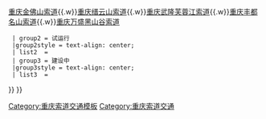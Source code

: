 {{Navbox
|name  =重庆索道交通
|title =[[重慶索道交通|重庆索道]]
|image = <!--不是使用在条目中的非自由版权图像，根据[[Wikipedia:合理使用]]，不能在非条目名字空间展示：
ssf-logo.jpg
-->
|imagestyle = 
|imageleft = 
|imageleftstyle = 

| group1 = [[公共交通]]
|group1style = text-align: center;
| list1  = {{Navbox|child
  | group1 = 运营中
  |group1style = text-align: center;
  | list1  = [[長江索道|重庆长江索道]]
  | group2 = 已停运
  |group2style = text-align: center;
  | list2  = [[重慶真武山索道]]
  | group3 = 重建中
  |group3style = text-align: center;
  | list3  =[[重庆嘉陵江索道]]
}}

| group2 = '''[[旅游|旅游观光]]'''
|group2style = text-align: center;
| list2  = {{Navbox|child
  | group1 = 运营中
  |group1style = text-align: center;
  | list1  = [[重庆南泉索道]]{{.w}}[[重庆歌乐山索道]]{{.w}}[[重庆金佛山索道]]{{.w}}[[重庆缙云山索道]]{{.w}}[[武隆芙蓉江索道|重庆武隆芙蓉江索道]]{{.w}}[[丰都名山索道|重庆丰都名山索道]]{{.w}}[[万盛黑山谷索道|重庆万盛黑山谷索道]]
  | group2 = 试运行
  |group2style = text-align: center;
  | list2  = 
  | group3 = 建设中
  |group3style = text-align: center;
  | list3  = 
}}
}}
<noinclude>
[[Category:重庆索道交通模板]]
[[Category:重庆索道交通]]
</noinclude>
